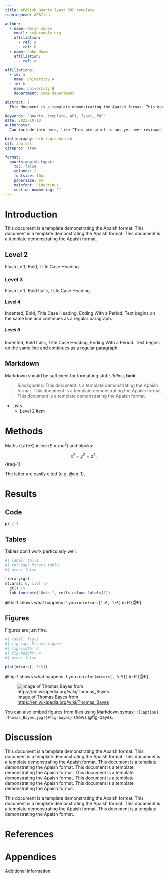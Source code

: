 ```yaml
---
title: APA7ish Quarto Typst PDF template
runninghead: APA7ish

author:
  - name: Norah Jones
    email: sm@example.org
    affiliation:
      - ref: a
      - ref: b
  - name: John Hamm
    affiliation:
      - ref: a

affiliations:
  - id: a
    name: University A
  - id: b
    name: University B
    department: Some department

abstract: |
  This document is a template demonstrating the Apaish format. This document is a template demonstrating the Apaish format. This document is a template demonstrating the Apaish format. This document is a template demonstrating the Apaish format. This document is a template demonstrating the Apaish format. This document is a template demonstrating the Apaish format. This document is a template demonstrating the Apaish format. This document is a template demonstrating the Apaish format.

keywords: "Quarto, template, APA, Typst, PDF"
date: 2023-10-10
authornote: |
  Can include info here, like "This pre-print is not yet peer-reviewed."

bibliography: bibliography.bib  
csl: apa.csl
citeproc: true

format:
  quarto-apaish-typst: 
    toc: false
    columns: 2
    fontsize: 10pt
    papersize: a4
    mainfont: Libertinus
    section-numbering: ""
---
```


# Introduction

This document is a template demonstrating the Apaish format. This document is a template demonstrating the Apaish format. This document is a template demonstrating the Apaish format.

## Level 2

Flush Left, Bold, Title Case Heading

### Level 3

Flush Left, Bold Italic, Title Case Heading

#### Level 4

Indented, Bold, Title Case Heading, Ending With a Period. Text begins on the same line and continues as a regular paragraph.

##### Level 5

Indented, Bold Italic, Title Case Heading, Ending With a Period. Text begins on the same line and continues as a regular paragraph.

## Markdown

Markdown should be sufficient for formatting stuff: *Italics*, **bold**.

> *Blockquotes*: This document is a template demonstrating the Apaish format. This document is a template demonstrating the Apaish format. This document is a template demonstrating the Apaish format.

- Lists
  - Level 2 item

# Methods

Maths (LaTeX) inline ($E=mc^2$) and blocks:

$$
x^2 + y^2 = z^2.
$$ {#eq-1}

The latter are easily cited (e.g. @eq-1).

# Results

## Code

```r
pi / 3
```

## Tables

Tables don't work particularly well.

```r
#| label: tbl-1
#| tbl-cap: Mtcars table.
#| echo: false

library(gt)
mtcars[1:6, 1:6] |> 
  gt() |> 
  tab_footnote("Note.", cells_column_labels(1))
```

@tbl-1 shows what happens if you run `mtcars[1:6, 1:6]` in R [@R].

## Figures

Figures are just fine.

```r
#| label: fig-1
#| fig-cap: Mtcars figure.
#| fig-width: 4
#| fig-height: 4
#| echo: false

plot(mtcars[, 3:5])
```

@fig-1 shows what happens if you run `plot(mtcars[, 3:5])` in R [@R].

![Image of Thomas Bayes from <https://en.wikipedia.org/wiki/Thomas_Bayes>](Thomas_Bayes.jpg){#fig-bayes}

You can also embed figures from files using Markdown syntax: `![Caption](Thomas_Bayes.jpg){#fig-bayes}` shows @fig-bayes.

# Discussion

This document is a template demonstrating the Apaish format. This document is a template demonstrating the Apaish format. This document is a template demonstrating the Apaish format. This document is a template demonstrating the Apaish format. This document is a template demonstrating the Apaish format. This document is a template demonstrating the Apaish format. This document is a template demonstrating the Apaish format. This document is a template demonstrating the Apaish format.

This document is a template demonstrating the Apaish format. This document is a template demonstrating the Apaish format. This document is a template demonstrating the Apaish format. This document is a template demonstrating the Apaish format.

# References

::: {#refs}
:::

# Appendices

Additional information.
